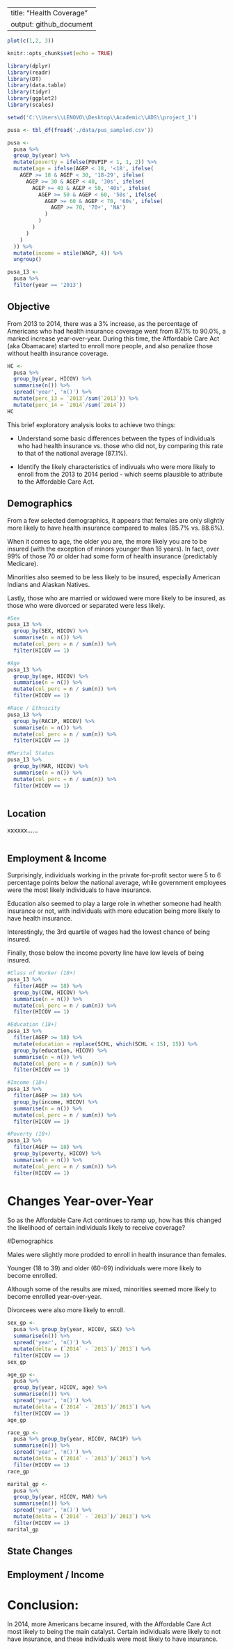 <!-- - Final reports with plots in similar format. -->
<!-- - Weights and Allocation Flags -->
<!-- - Sig Differences -->
<!-- - Github -->
<!-- - Logistic Regression -->


---
title: "Health Coverage"
output: github_document
---

```r
plot(c(1,2, 3))
```


```r
knitr::opts_chunk$set(echo = TRUE)
```

```r
library(dplyr)
library(readr)
library(DT)
library(data.table)
library(tidyr)
library(ggplot2)
library(scales)

setwd('C:\\Users\\LENOVO\\Desktop\\Academic\\ADS\\project_1')

pusa <- tbl_df(fread('./data/pus_sampled.csv'))

pusa <-
  pusa %>% 
  group_by(year) %>%
  mutate(poverty = ifelse(POVPIP < 1, 1, 2)) %>%
  mutate(age = ifelse(AGEP < 18, '<18', ifelse(
    AGEP >= 18 & AGEP < 30, '18-29', ifelse(
      AGEP >= 30 & AGEP < 40, '30s', ifelse(
        AGEP >= 40 & AGEP < 50, '40s', ifelse(
          AGEP >= 50 & AGEP < 60, '50s', ifelse(
            AGEP >= 60 & AGEP < 70, '60s', ifelse(
              AGEP >= 70, '70+', 'NA')
            )
          )
        )
      )
    )
  )) %>%
  mutate(income = ntile(WAGP, 4)) %>%
  ungroup()

pusa_13 <-
  pusa %>% 
  filter(year == '2013')
```

## Objective

From 2013 to 2014, there was a 3% increase, as the percentage of Americans who had health insurance coverage went from 87.1% to 90.0%, a marked increase year-over-year.  During this time, the Affordable Care Act (aka Obamacare) started to enroll more people, and also penalize those without health insurance coverage.

```r
HC <- 
  pusa %>%
  group_by(year, HICOV) %>%
  summarise(n()) %>%
  spread('year', 'n()') %>%
  mutate(perc_13 = `2013`/sum(`2013`)) %>%
  mutate(perc_14 = `2014`/sum(`2014`))
HC
```

This brief exploratory analysis looks to achieve two things:

* Understand some basic differences between the types of individuals who had health insurance vs. those who did not, by comparing this rate to that of the national average (87.1%).

* Identify the likely characteristics of indivuals who were more likely to enroll from the 2013 to 2014 period - which seems plausible to attribute to the Affordable Care Act.

## Demographics

From a few selected demographics, it appears that females are only slightly more likely to have health insurance compared to males (85.7% vs. 88.6%). 

When it comes to age, the older you are, the more likely you are to be insured (with the exception of minors younger than 18 years). In fact, over 99% of those 70 or older had some form of health insurance (predictably Medicare).

Minorities also seemed to be less likely to be insured, especially American Indians and Alaskan Natives.

Lastly, those who are married or widowed were more likely to be insured, as those who were divorced or separated were less likely.

```r
#Sex
pusa_13 %>%
  group_by(SEX, HICOV) %>%
  summarise(n = n()) %>%
  mutate(col_perc = n / sum(n)) %>%
  filter(HICOV == 1)

#Age
pusa_13 %>%
  group_by(age, HICOV) %>%
  summarise(n = n()) %>%
  mutate(col_perc = n / sum(n)) %>%
  filter(HICOV == 1)

#Race / Ethnicity
pusa_13 %>%
  group_by(RAC1P, HICOV) %>%
  summarise(n = n()) %>%
  mutate(col_perc = n / sum(n)) %>%
  filter(HICOV == 1)

#Marital Status
pusa_13 %>%
  group_by(MAR, HICOV) %>%
  summarise(n = n()) %>%
  mutate(col_perc = n / sum(n)) %>%
  filter(HICOV == 1)

```

```r


```


## Location

xxxxxx......

```r



```



## Employment & Income

Surprisingly, individuals working in the private for-profit sector were 5 to 6 percentage points below the national average, while government employees were the most likely individuals to have insurance.

Education also seemed to play a large role in whether someone had health insurance or not, with individuals with more education being more likely to have health insurance.

Interestingly, the 3rd quartile of wages had the lowest chance of being insured.

Finally, those below the income poverty line have low levels of being insured.

```r
#Class of Worker (18+)
pusa_13 %>%
  filter(AGEP >= 18) %>%
  group_by(COW, HICOV) %>%
  summarise(n = n()) %>%
  mutate(col_perc = n / sum(n)) %>%
  filter(HICOV == 1)

#Education (18+)
pusa_13 %>%
  filter(AGEP >= 18) %>%
  mutate(education = replace(SCHL, which(SCHL < 15), 15)) %>%
  group_by(education, HICOV) %>%
  summarise(n = n()) %>%
  mutate(col_perc = n / sum(n)) %>%
  filter(HICOV == 1)

#Income (18+)
pusa_13 %>%
  filter(AGEP >= 18) %>%
  group_by(income, HICOV) %>%
  summarise(n = n()) %>%
  mutate(col_perc = n / sum(n)) %>%
  filter(HICOV == 1)

#Poverty (18+)
pusa_13 %>%
  filter(AGEP >= 18) %>%
  group_by(poverty, HICOV) %>%
  summarise(n = n()) %>%
  mutate(col_perc = n / sum(n)) %>%
  filter(HICOV == 1)
```


# Changes Year-over-Year

So as the Affordable Care Act continues to ramp up, how has this changed the likelihood of certain individuals likely to receive coverage?

#Demographics

Males were slightly more prodded to enroll in health insurance than females.

Younger (18 to 39) and older (60-69) individuals were more likely to become enrolled.

Although some of the results are mixed, minorities seemed more likely to become enrolled year-over-year.

Divorcees were also more likely to enroll.

```r

sex_gp <-
  pusa %>% group_by(year, HICOV, SEX) %>%
  summarise(n()) %>%
  spread('year', 'n()') %>%
  mutate(delta = (`2014` - `2013`)/`2013`) %>%
  filter(HICOV == 1)
sex_gp

age_gp <-
  pusa %>% 
  group_by(year, HICOV, age) %>%
  summarise(n()) %>%
  spread('year', 'n()') %>%
  mutate(delta = (`2014` - `2013`)/`2013`) %>%
  filter(HICOV == 1)
age_gp

race_gp <-
  pusa %>% group_by(year, HICOV, RAC1P) %>%
  summarise(n()) %>%
  spread('year', 'n()') %>%
  mutate(delta = (`2014` - `2013`)/`2013`) %>%
  filter(HICOV == 1)
race_gp

marital_gp <- 
  pusa %>% 
  group_by(year, HICOV, MAR) %>%
  summarise(n()) %>%
  spread('year', 'n()') %>%
  mutate(delta = (`2014` - `2013`)/`2013`) %>%
  filter(HICOV == 1)
marital_gp  

```



## State Changes








## Employment / Income

















# Conclusion:

In 2014, more Americans became insured, with the Affordable Care Act most likely to being the main catalyst. Certain individuals were likely to not have insurance, and these individuals were most likely to have insurance.



















